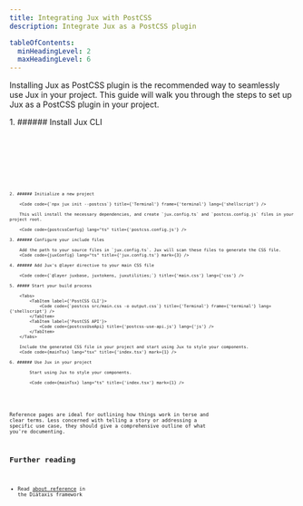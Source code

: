 ```yaml
---
title: Integrating Jux with PostCSS
description: Integrate Jux as a PostCSS plugin

tableOfContents:
  minHeadingLevel: 2
  maxHeadingLevel: 6
---
```




Installing Jux as PostCSS plugin is the recommended way to seamlessly use Jux in your project. This guide will walk you through the steps to set up Jux as a PostCSS plugin in your project.

<Steps>
    1. ###### Install Jux CLI
        <Tabs>
            <TabItem label={'npm'}>
                <Code code={`npm install -D @juxio/cli postcss`} title={'Terminal'} frame={'code'} lang={'shellscript'} />
            </TabItem>
            <TabItem label={'pnpm'}>
                <Code code={`pnpm add -D @juxio/cli postcss`} title={'Terminal'} frame={'terminal'} lang={'shellscript'} />
            </TabItem>
            <TabItem label={'yarn'}>
                <Code code={`yarn add -D @juxio/cli postcss`} title={'Terminal'} frame={'terminal'} lang={'shellscript'} />
            </TabItem>
        </Tabs>

    2. ###### Initialize a new project

        <Code code={`npx jux init --postcss`} title={'Terminal'} frame={'terminal'} lang={'shellscript'} />

        This will install the necessary dependencies, and create `jux.config.ts` and `postcss.config.js` files in your project root.

        <Code code={postcssConfig} lang="ts" title={'postcss.config.js'} />

    3. ###### Configure your include files

        Add the path to your source files in `jux.config.ts`. Jux will scan these files to generate the CSS file.
        <Code code={juxConfig} lang="ts" title={'jux.config.ts'} mark={3} />

    4. ###### Add Jux's @layer directive to your main CSS file

        <Code code={`@layer juxbase, juxtokens, juxutilities;`} title={'main.css'} lang={'css'} />

    5. ##### Start your build process

        <Tabs>
            <TabItem label={'PostCSS CLI'}>
                <Code code={`postcss src/main.css -o output.css`} title={'Terminal'} frame={'terminal'} lang={'shellscript'} />
            </TabItem>
            <TabItem label={'PostCSS API'}>
                <Code code={postcssUseApi} title={'postcss-use-api.js'} lang={'js'} />
            </TabItem>
        </Tabs>

        Include the generated CSS file in your project and start using Jux to style your components.
        <Code code={mainTsx} lang="tsx" title={'index.tsx'} mark={1} />

    6. ###### Use Jux in your project

            Start using Jux to style your components.

            <Code code={mainTsx} lang="ts" title={'index.tsx'} mark={1} />

</Steps>

Reference pages are ideal for outlining how things work in terse and clear terms.
Less concerned with telling a story or addressing a specific use case, they should give a comprehensive outline of what you're documenting.

## Further reading

- Read [about reference](https://diataxis.fr/reference/) in the Diátaxis framework
